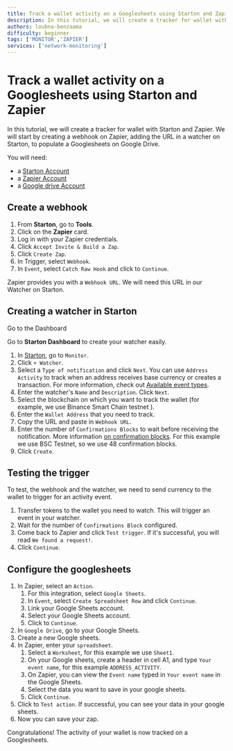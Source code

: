 ```yaml
---
title: Track a wallet activity on a Googlesheets using Starton and Zapier
description: In this tutorial, we will create a tracker for wallet with Starton and Zapier. We will start by creating a webhook on Zapier, adding the URL in a watcher on Starton, to populate a Googlesheets on Google Drive.
authors: loubna-benzaama
difficulty: beginner
tags: ['MONITOR','ZAPIER']
services: ['network-monitoring']
---
```



# Track a wallet activity on a Googlesheets using Starton and Zapier

In this tutorial, we will create a tracker for wallet with Starton and Zapier. We will start by creating a webhook on Zapier, adding the URL in a watcher on Starton, to populate a Googlesheets on Google Drive.

You will need:

-   a [Starton Account](https://starton.com)
-   a [Zapier Account](https://zapier.com)
-   a [Google drive Account](https://sheets.google.com)

## Create a webhook

1. From **Starton**, go to **Tools**.
2. Click on the **Zapier** card.
3. Log in with your Zapier credentials.
4. Click `Accept Invite & Build a Zap`.
5. Click `Create Zap`.
6. In Trigger, select `Webhook`.
7. In `Event`, select `Catch Raw Hook` and click to `Continue`.

Zapier provides you with a `Webhook URL`. We will need this URL in our Watcher on Starton.

## Creating a watcher in Starton

<div className="row-is-multiline">

<div className="col col--2" className="cards">
	<Link className="button-card button-card--vertical" to="https://app.starton.com/projects">
		<Heading as={"h3"}>Go to the Dashboard</Heading>
		<div className="button-card__inner">
			<p color="white">
				Go to <b>Starton Dashboard</b> to create your watcher easily.
			</p>
		</div>
	</Link>
</div>

</div>

1. In [Starton](https://app.starton.com/monitor), go to `Monitor`.
2. Click `+ Watcher`.
3. Select a `Type of notification` and click `Next`. You can use `Address Activity` to track when an address receives base currency or creates a transaction. For more information, check out [Available event types](/docs/watcher/available-event-types).
4. Enter the watcher's `Name` and `Description`. Click `Next`.
5. Select the blockchain on which you want to track the wallet (for example, we use Binance Smart Chain testnet ).
6. Enter the `Wallet Address` that you need to track.
7. Copy the URL and paste in `Webhook URL`.
8. Enter the number of `Confirmations Blocks` to wait before receiving the notification. More information [on confirmation blocks](/docs/watcher/confirmation-blocks).
   For this example we use BSC Testnet, so we use 48 confirmation blocks.
9. Click `Create`.

## Testing the trigger

To test, the webhook and the watcher, we need to send currency to the wallet to trigger for an activity event.

1. Transfer tokens to the wallet you need to watch. This will trigger an event in your watcher.
2. Wait for the number of `Confirmations Block` configured.
3. Come back to Zapier and click `Test trigger`.
   If it's successful, you will read `We found a request!`.
4. Click `Continue`.

## Configure the googlesheets

1. In Zapier, select an `Action`.
    1. For this integration, select `Google Sheets`.
    2. In `Event`, select `Create Spreadsheet Row` and click `Continue`.
    3. Link your Google Sheets account.
    4. Select your Google Sheets account.
    5. Click to `Continue`.
2. In `Google Drive`, go to your Google Sheets.
3. Create a new Google sheets.
4. In Zapier, enter your `spreadsheet`.
    1. Select a `Worksheet`, for this example we use `Sheet1`.
    2. On your Google sheets, create a header in cell A1, and type `Your event name`, for this example `ADDRESS_ACTIVITY`.
    3. On Zapier, you can view the `Event name` typed in `Your event name` in the Google Sheets.
    4. Select the data you want to save in your google sheets.
    5. Click `Continue`.
5. Click to `Test action`. If successful, you can see your data in your google sheets.
6. Now you can save your zap.

Congratulations! The activity of your wallet is now tracked on a Googlesheets.
